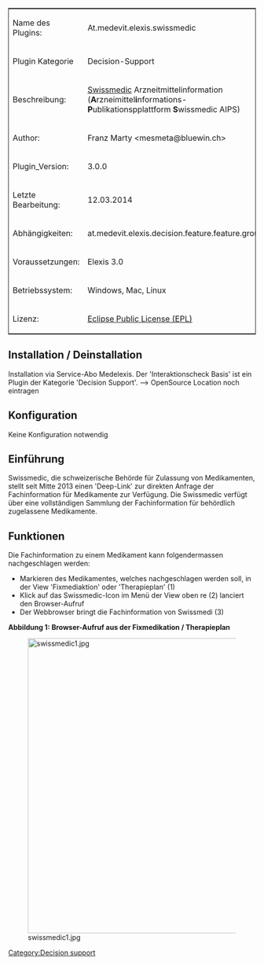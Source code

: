 <table style="width:100%; border: 1px solid; ">
<tr>
		<td style="width:150px;">Name des  Plugins:</td>
		<td>At.medevit.elexis.swissmedic </td>
	</tr>
<tr>
		<td style="width:150px;">Plugin Kategorie</td>
		<td>Decision-Support</td>
	</tr>
	<tr>
		<td style="width:150px;">Beschreibung:</td>
		<td>[http://www.swissmedicinfo.ch  Swissmedic] Arzneitmittelinformation ('''A'''rzneimittel'''i'''nformations-'''P'''ublikationspplattform '''S'''wissmedic AIPS)</td>
	</tr>
	<tr>
		<td>Author:</td>
		<td>Franz Marty <mesmeta@bluewin.ch> </td>
	</tr>
	<tr>
		<td>Plugin_Version:</td>
		<td>3.0.0 </td>
	</tr>
	<tr>
		<td>Letzte Bearbeitung:</td>
		<td>12.03.2014 </td>
	</tr>
	<tr>
		<td>Abh&auml;ngigkeiten:</td>
		<td>at.medevit.elexis.decision.feature.feature.group </td>
	</tr>
	<tr>
		<td>Voraussetzungen:</td>
		<td>Elexis 3.0</td>
	</tr>
	<tr>
		<td>Betriebssystem:</td>
		<td>Windows, Mac, Linux </td>
	</tr>
	<tr>
		<td>Lizenz:</td>
		<td>[http://www.eclipse.org/legal/epl-v10.html Eclipse Public License (EPL)]</td>
	</tr>
</table>




== Installation / Deinstallation==
Installation via Service-Abo Medelexis. Der 'Interaktionscheck Basis' ist ein Plugin der Kategorie 'Decision Support'. --> OpenSource Location noch eintragen


== Konfiguration ==
Keine Konfiguration notwendig


== Einführung ==
Swissmedic, die schweizerische Beh&ouml;rde f&uuml;r Zulassung von Medikamenten, stellt seit Mitte 2013 einen 'Deep-Link' zur direkten Anfrage der Fachinformation f&uuml;r Medikamente zur Verf&uuml;gung. Die Swissmedic verf&uuml;gt über eine vollst&auml;ndigen Sammlung der Fachinformation f&uuml;r beh&ouml;rdlich zugelassene Medikamente.


== Funktionen ==
Die Fachinformation zu einem Medikament kann folgendermassen nachgeschlagen werden:
* Markieren des Medikamentes, welches nachgeschlagen werden soll, in der View 'Fixmediaktion' oder 'Therapieplan' (1)
* Klick auf das Swissmedic-Icon im Menü der View oben re  (2) lanciert den Browser-Aufruf
* Der Webbrowser bringt die Fachinformation von Swissmedi (3)


'''Abbildung 1: Browser-Aufruf aus der Fixmedikation / Therapieplan'''

[[Datei:swissmedic1.jpg|600px]]


[[Category:Decision support]]